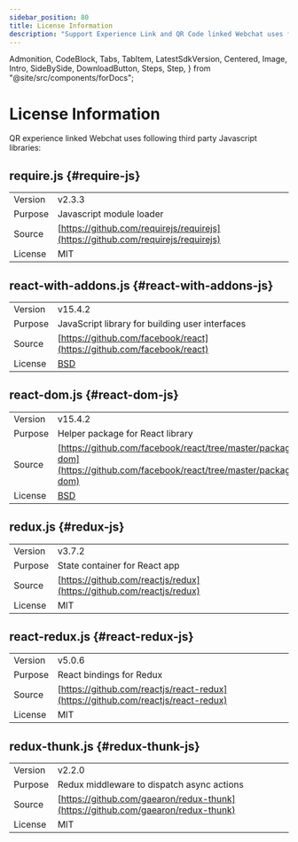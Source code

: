 ```yaml
---
sidebar_position: 80
title: License Information
description: "Support Experience Link and QR Code linked Webchat uses following third party Javascript libraries:"
---
```


  Admonition,
  CodeBlock,
  Tabs,
  TabItem,
  LatestSdkVersion,
  Centered,
  Image,
  Intro,
  SideBySide,
  DownloadButton,
  Steps,
  Step,
} from "@site/src/components/forDocs";

# License Information

<Intro>

QR experience linked Webchat uses following third party Javascript libraries:

</Intro>

## require.js {#require-js}

<div className="compact ">

|         |                                                                                  |
| ------- | -------------------------------------------------------------------------------- |
| Version | v2.3.3                                                                           |
| Purpose | Javascript module loader                                                         |
| Source  | [https://github.com/requirejs/requirejs](https://github.com/requirejs/requirejs) |
| License | MIT                                                                              |

</div>

## react-with-addons.js {#react-with-addons-js}

<div className="compact ">

|         |                                                                        |
| ------- | ---------------------------------------------------------------------- |
| Version | v15.4.2                                                                |
| Purpose | JavaScript library for building user interfaces                        |
| Source  | [https://github.com/facebook/react](https://github.com/facebook/react) |
| License | [BSD](https://github.com/facebook/react#license)                       |

</div>

## react-dom.js {#react-dom-js}

<div className="compact ">

|         |                                                                                                                                      |
| ------- | ------------------------------------------------------------------------------------------------------------------------------------ |
| Version | v15.4.2                                                                                                                              |
| Purpose | Helper package for React library                                                                                                     |
| Source  | [https://github.com/facebook/react/tree/master/packages/react-dom](https://github.com/facebook/react/tree/master/packages/react-dom) |
| License | [BSD](https://github.com/facebook/react#license)                                                                                     |

</div>

## redux.js {#redux-js}

<div className="compact ">

|         |                                                                      |
| ------- | -------------------------------------------------------------------- |
| Version | v3.7.2                                                               |
| Purpose | State container for React app                                        |
| Source  | [https://github.com/reactjs/redux](https://github.com/reactjs/redux) |
| License | MIT                                                                  |

</div>

## react-redux.js {#react-redux-js}

<div className="compact ">

|         |                                                                                  |
| ------- | -------------------------------------------------------------------------------- |
| Version | v5.0.6                                                                           |
| Purpose | React bindings for Redux                                                         |
| Source  | [https://github.com/reactjs/react-redux](https://github.com/reactjs/react-redux) |
| License | MIT                                                                              |

</div>

## redux-thunk.js {#redux-thunk-js}

<div className="compact ">

|         |                                                                                  |
| ------- | -------------------------------------------------------------------------------- |
| Version | v2.2.0                                                                           |
| Purpose | Redux middleware to dispatch async actions                                       |
| Source  | [https://github.com/gaearon/redux-thunk](https://github.com/gaearon/redux-thunk) |
| License | MIT                                                                              |

</div>
